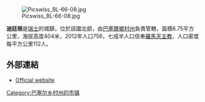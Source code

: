 [[Image:Picswiss_BL-66-08.jpg|right]]

'''迪廷根'''是[[瑞士|瑞士]]的城鎮，位於該國北部，由[[巴塞爾鄉村州|巴塞爾鄉村州]]負責管轄，面積6.75平方公里，海拔高度404米，2012年人口756，七成半人口信奉[[羅馬天主教|羅馬天主教]]，人口密度每平方公里112人。

==外部連結==
* [http://www.dittingen.ch Official website]{{Dead link}} {{de icon}}

{{Switzerland-geo-stub}}
[[Category:巴塞尔乡村州的市镇|Category:巴塞尔乡村州的市镇]]